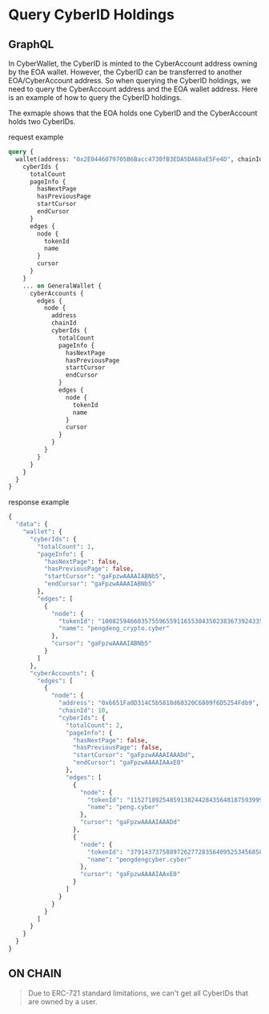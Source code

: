 # Query CyberID Holdings


## GraphQL

In CyberWallet, the CyberID is minted to the CyberAccount address owning by the EOA wallet. However, the CyberID can be transferred to another EOA/CyberAccount address. So when querying the CyberID holdings, we need to query the CyberAccount address and the EOA wallet address. Here is an example of how to query the CyberID holdings. 

The exmaple shows that the EOA holds one CyberID and the CyberAccount holds two CyberIDs.

request example
```graphql
query {
  wallet(address: "0x2E0446079705B6Bacc4730fB3EDA5DA68aE5Fe4D", chainId: 10) {
    cyberIds {
      totalCount
      pageInfo {
        hasNextPage
        hasPreviousPage
        startCursor
        endCursor
      }
      edges {
        node {
          tokenId
          name
        }
        cursor
      }
    }
    ... on GeneralWallet {
      cyberAccounts {
        edges {
          node {
            address
            chainId
            cyberIds {
              totalCount
              pageInfo {
                hasNextPage
                hasPreviousPage
                startCursor
                endCursor
              }
              edges {
                node {
                  tokenId
                  name
                }
                cursor
              }
            }
          }
        }
      }
    }
  }
}

```

response example
```graphql
{
  "data": {
    "wallet": {
      "cyberIds": {
        "totalCount": 1,
        "pageInfo": {
          "hasNextPage": false,
          "hasPreviousPage": false,
          "startCursor": "gaFpzwAAAAIABNb5",
          "endCursor": "gaFpzwAAAAIABNb5"
        },
        "edges": [
          {
            "node": {
              "tokenId": "100825946603575596559116553043502383673924335859128257978611995451204032790483",
              "name": "pengdeng_crypto.cyber"
            },
            "cursor": "gaFpzwAAAAIABNb5"
          }
        ]
      },
      "cyberAccounts": {
        "edges": [
          {
            "node": {
              "address": "0x6651Fa0D314C5b5818d60320C6809f6D5254Fdb9",
              "chainId": 10,
              "cyberIds": {
                "totalCount": 2,
                "pageInfo": {
                  "hasNextPage": false,
                  "hasPreviousPage": false,
                  "startCursor": "gaFpzwAAAAIAAADd",
                  "endCursor": "gaFpzwAAAAIAAxE0"
                },
                "edges": [
                  {
                    "node": {
                      "tokenId": "11527189254859138244284356481875939991877142832628553021790283721900744067035",
                      "name": "peng.cyber"
                    },
                    "cursor": "gaFpzwAAAAIAAADd"
                  },
                  {
                    "node": {
                      "tokenId": "37914373758897262772835640952534568580069934000688553339264814582153787252397",
                      "name": "pengdengcyber.cyber"
                    },
                    "cursor": "gaFpzwAAAAIAAxE0"
                  }
                ]
              }
            }
          }
        ]
      }
    }
  }
}
```

## ON CHAIN

> Due to ERC-721 standard limitations, we can't get all CyberIDs that are owned by a user.